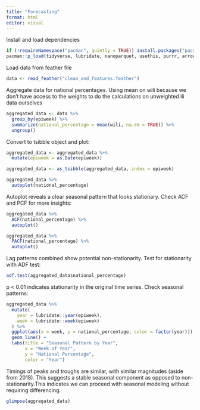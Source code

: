 ```yaml
---
title: "Forecasting"
format: html
editor: visual
---
```


Install and load dependencies

```r
if (!requireNamespace("pacman", quietly = TRUE)) install.packages("pacman")
pacman::p_load(tidyverse, lubridate, nanoparquet, usethis, purrr, arrow, slider, fpp3, tseries)
```

Load data from feather file

```r
data <- read_feather("clean_and_features.feather")
```

Aggregate data for national percentages. Using mean on wili because we don't have access to the weights to do the calculations on unweighted ili data ourselves

```r
aggregated_data <- data %>%
  group_by(epiweek) %>%
  summarize(national_percentage = mean(wili, na.rm = TRUE)) %>%
  ungroup()
```

Convert to tsibble object and plot:

```r
aggregated_data <- aggregated_data %>%
  mutate(epiweek = as.Date(epiweek))

aggregated_data <- as_tsibble(aggregated_data, index = epiweek)

aggregated_data %>%
  autoplot(national_percentage)
```

Autoplot reveals a clear seasonal pattern that looks stationary. Check ACF and PCF for more insights:

```r
aggregated_data %>%
  ACF(national_percentage) %>%
  autoplot()
```

```r
aggregated_data %>%
  PACF(national_percentage) %>%
  autoplot()
```

Lag patterns combined show potential non-stationarity. Test for stationarity with ADF test:

```r
adf.test(aggregated_data$national_percentage)
```

p < 0.01 indicates stationarity in the original time series. Check seasonal patterns:

```r
aggregated_data %>%
  mutate(
    year = lubridate::year(epiweek),
    week = lubridate::week(epiweek)
  ) %>%
  ggplot(aes(x = week, y = national_percentage, color = factor(year))) +
  geom_line() +
  labs(title = "Seasonal Pattern by Year",
       x = "Week of Year",
       y = "National Percentage",
       color = "Year")
```

Timings of peaks and troughs are similar, with similar magnitudes (aside from 2018). This suggests a stable seasonal component as opposed to non-stationarity.This indicates we can proceed with seasonal modeling without requiring differencing.

```r
glimpse(aggregated_data)
```
